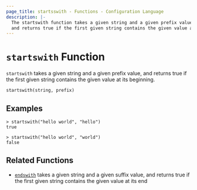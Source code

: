 ```yaml
---
page_title: startsswith - Functions - Configuration Language
description: |-
  The startswith function takes a given string and a given prefix value,
  and returns true if the first given string contains the given value at its beginning.
---
```


# `startswith` Function

`startswith` takes a given string and a given prefix value,
and returns true if the first given string contains the given value at its beginning.

```hcl
startswith(string, prefix)
```

## Examples

```
> startswith("hello world", "hello")
true

> startswith("hello world", "world")
false
```

## Related Functions

- [`endswith`](/language/functions/endswith) takes a given string and a given suffix value,
  and returns true if the first given string contains the given value at its end